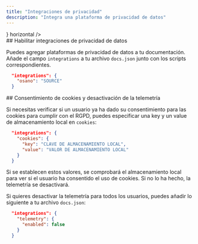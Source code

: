 ```yaml
---
title: "Integraciones de privacidad"
description: "Integra una plataforma de privacidad de datos"
---
```


<CardGroup>
  <Card title="Osano" href="/es/integrations/privacy/osano" icon={<svg width="32" height="32" className="h-6 w-6" viewBox="0 0 256 256" fill="none" xmlns="http://www.w3.org/2000/svg"><path fillRule="evenodd" clipRule="evenodd" d="M128 256C198.692 256 256 198.692 256 128C256 57.3076 198.692 0 128 0C57.3076 0 0 57.3076 0 128C0 198.692 57.3076 256 128 256ZM128 192C163.346 192 192 163.346 192 128C192 92.6538 163.346 64 128 64C92.6538 64 64 92.6538 64 128C64 163.346 92.6538 192 128 192Z" fill="#7764FA"/></svg>} horizontal />
</CardGroup>

<div id="enabling-data-privacy-integrations">
  ## Habilitar integraciones de privacidad de datos
</div>

Puedes agregar plataformas de privacidad de datos a tu documentación. Añade el campo `integrations` a tu archivo `docs.json` junto con los scripts correspondientes.

```json
  "integrations": {
    "osano": "SOURCE"
  }
```

<div id="cookie-consent-and-disabling-telemetry">
  ## Consentimiento de cookies y desactivación de la telemetría
</div>

Si necesitas verificar si un usuario ya ha dado su consentimiento para las cookies para cumplir con el RGPD, puedes especificar una key y un value de almacenamiento local en `cookies`:

```json
  "integrations": {
    "cookies": {
      "key": "CLAVE DE ALMACENAMIENTO LOCAL",
      "value": "VALOR DE ALMACENAMIENTO LOCAL"
    }
  }
```

Si se establecen estos valores, se comprobará el almacenamiento local para ver si el usuario ha consentido el uso de cookies. Si no lo ha hecho, la telemetría se desactivará.

Si quieres desactivar la telemetría para todos los usuarios, puedes añadir lo siguiente a tu archivo `docs.json`:

```json
  "integrations": {
    "telemetry": {
      "enabled": false
    }
  }
```
